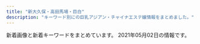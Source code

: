 ```yaml
---
title: "新大久保・高田馬場・目白"
description: "キーワード別にの巨乳アジアン・チャイナエステ嬢情報をまとめました。"
---
```


新着画像と新着キーワードをまとめています。
2021年05月02日の情報です。

<DmmAffiliateIns />
<KeywordTable
  shops={
    [
    {
        "img_links": [
            "http://www.harunoyume.com/images/discount.jpg",
            "http://www.harunoyume.com/images/campaign.jpg",
            "http://www.harunoyume.com/images/service-image.jpg",
            "http://www.harunoyume.com/images/covergirl.jpg"
        ],
        "url": "http://www.harunoyume.com/",
        "station": "JR\u65b0\u5927\u4e45\u4fdd\u99c5",
        "keywords": {},
        "name": "\u6625\u306e\u5922"
    },
    {
        "station": "JR\u5927\u4e45\u4fdd\u99c5\u5357\u53e3",
        "url": "http://milk.tyo.cm/",
        "keywords": {
            "84": 7,
            "C": 20,
            "D": 28,
            "86": 14,
            "85": 14,
            "E": 7,
            "87": 7
        },
        "img_links": [
            "http://milk.tyo.cm/images/top.png",
            "http://milk.tyo.cm/images/img_service04.jpg",
            "http://milk.tyo.cm/images/link_nav04.png",
            "http://milk.tyo.cm/images/blog.jpg",
            "http://milk.tyo.cm/photos/sites/72/2020/06/2020061206444417.jpg",
            "http://milk.tyo.cm/images/room1_l.jpg",
            "http://milk.tyo.cm/images/link_nav03.png",
            "http://milk.tyo.cm/photos/sites/72/2020/06/2020061206443832.jpg",
            "http://milk.tyo.cm/images/bg_cont03.png",
            "http://milk.tyo.cm/images/bg_cont01.png",
            "http://milk.tyo.cm/photos/sites/72/2021/04/2021040501101412.jpg",
            "http://milk.tyo.cm/photos/sites/72/2021/04/2021041502381165.jpg",
            "http://milk.tyo.cm/images/room3_l.jpg",
            "http://milk.tyo.cm/images/link_nav02.png",
            "http://milk.tyo.cm/images/re.png",
            "http://milk.tyo.cm/images/link_nav05.png",
            "http://milk.tyo.cm/images/tit_service.png",
            "http://milk.tyo.cm/photos/sites/72/2021/02/202102100345053.jpg",
            "http://milk.tyo.cm/photos/sites/72/2020/11/202011100524008.jpg",
            "http://milk.tyo.cm/images/room4_l.jpg",
            "http://milk.tyo.cm/photos/sites/72/2021/02/2021021003450576.jpg",
            "http://milk.tyo.cm/images/link_nav01.png",
            "http://milk.tyo.cm/images/room2_l.jpg",
            "http://milk.tyo.cm/images/img_service03.jpg",
            "http://milk.tyo.cm/images/sp_nav02.png",
            "http://milk.tyo.cm/images/sp_header.jpg",
            "http://milk.tyo.cm/images/koko_234x60.png",
            "http://milk.tyo.cm/images/sp_tit_pick.png",
            "http://milk.tyo.cm/images/tit_pick.png",
            "http://milk.tyo.cm/images/sp_nav01.png",
            "http://milk.tyo.cm/images/sp_nav03.png",
            "http://milk.tyo.cm/images/ico_headline.png",
            "http://milk.tyo.cm/images/img_service01.jpg",
            "http://milk.tyo.cm/photos/sites/72/2021/03/2021032104262457.jpg",
            "http://milk.tyo.cm/images/img_service02.jpg",
            "http://milk.tyo.cm/images/tit_staff.png",
            "http://milk.tyo.cm/images/com_tel.png"
        ],
        "name": "\u30df\u30eb\u30af"
    },
    {
        "img_links": [
            "http://p-aroma.work/images/sys.png",
            "http://p-aroma.work/images/s2.jpg",
            "http://p-aroma.work/images/6.jpg",
            "http://p-aroma.work/images/int1.png",
            "http://p-aroma.work/img/mayu1.png",
            "http://p-aroma.work/img/haru1.png",
            "http://p-aroma.work/images/staff_t.png",
            "http://p-aroma.work/images/3.jpg",
            "http://p-aroma.work/images/2.jpg",
            "http://p-aroma.work/images/head.jpg",
            "http://p-aroma.work/img/rina1.png",
            "http://p-aroma.work/staff/mayu.jpg",
            "http://p-aroma.work/img/ayaka1.png",
            "http://p-aroma.work/images/1.jpg",
            "http://p-aroma.work/images/7.jpg",
            "http://p-aroma.work/images/s1.png",
            "http://p-aroma.work/img/kasumi1.png",
            "http://p-aroma.work/img/mirai1.png",
            "http://p-aroma.work/images/4.jpg",
            "http://p-aroma.work/staff/rina.jpg",
            "http://p-aroma.work/images/int2.png",
            "http://p-aroma.work/staff/ayaka.jpg",
            "http://p-aroma.work/staff/mirai.jpg",
            "http://p-aroma.work/images/mobile.jpg",
            "http://p-aroma.work/staff/kasumi.jpg",
            "http://p-aroma.work/images/s1.jpg",
            "http://p-aroma.work/staff/haru.jpg",
            "http://p-aroma.work/images/interior_t.png",
            "http://p-aroma.work/images/news.jpg",
            "http://p-aroma.work/images/tel.jpg"
        ],
        "keywords": {},
        "name": "\u7652\u3057\u306e\u51fa\u4f1a\u3044",
        "station": "JR\u5927\u4e45\u4fdd\u99c5\u5317\u53e3",
        "url": "http://p-aroma.work/"
    },
    {
        "url": "http://esthe.top/",
        "station": "JR\u9ad8\u7530\u99ac\u5834\u99c5\u6771\u53e3",
        "img_links": [
            "http://esthe.top/images/Bottom_01.jpg",
            "http://esthe.top/images/an_2_03.jpg",
            "http://esthe.top/images/an_2_04.jpg",
            "http://esthe.top/images/room_images/index-01.jpg",
            "http://esthe.top/images/demo/slider/images/slide3.png",
            "http://esthe.top/images/room_images/gallery-01.jpg",
            "http://esthe.top/images/demo/slider/tooltips/slide5.png",
            "http://esthe.top/images/room_images/index-02.jpg",
            "http://esthe.top/images/an_2_07.jpg",
            "http://esthe.top/images/staff_images/staff_01a.jpg",
            "http://esthe.top/images/demo/slider/tooltips/slide2.png",
            "http://esthe.top/images/Bottom_02.jpg",
            "http://esthe.top/images/an_2_06.jpg",
            "http://esthe.top/images/staff_images/staff_09b.jpg",
            "http://esthe.top/images/demo/slider/images/slide1.png",
            "http://esthe.top/images/an_1_05.jpg",
            "http://esthe.top/images/an_1_06.jpg",
            "http://esthe.top/images/room_images/gallery-04.jpg",
            "http://esthe.top/images/room_images/gallery-06.jpg",
            "http://esthe.top/images/staff_images/staff_04b.jpg",
            "http://esthe.top/images/staff_images/staff_04a.jpg",
            "http://esthe.top/images/staff_images/staff_010b.jpg",
            "http://esthe.top/images/staff_images/staff_07a.jpg",
            "http://esthe.top/images/demo/slider/images/slide4.png",
            "http://esthe.top/images/room_images/gallery-03.jpg",
            "http://esthe.top/images/staff_images/staff_012a.jpg",
            "http://esthe.top/images/demo/slider/images/slide5.png",
            "http://esthe.top/images/acs_ima/access-01.jpg",
            "http://esthe.top/images/an_1_02.jpg",
            "http://esthe.top/images/demo/slider/tooltips/slide4.png",
            "http://esthe.top/images/staff_images/staff_01b.jpg",
            "http://esthe.top/images/staff_images/staff_09a.jpg",
            "http://esthe.top/images/demo/slider/tooltips/slide1.png",
            "http://esthe.top/images/staff_images/staff_07b.jpg",
            "http://esthe.top/images/QRcode.jpg",
            "http://esthe.top/images/room_images/gallery-05.jpg",
            "http://esthe.top/images/an_2_05.jpg",
            "http://esthe.top/images/staff_images/staff_010a.jpg",
            "http://esthe.top/images/acs_ima/access-02.jpg",
            "http://esthe.top/images/demo/slider/images/slide2.png",
            "http://esthe.top/images/an_1_03.jpg",
            "http://esthe.top/images/an_1_04.jpg",
            "http://esthe.top/images/demo/slider/tooltips/slide3.png",
            "http://esthe.top/images/room_images/gallery-02.jpg",
            "http://esthe.top/images/an_1_07.jpg",
            "http://esthe.top/images/acs_ima/access-03.jpg",
            "http://esthe.top/images/acs_ima/access-04.jpg",
            "http://esthe.top/images/an_2_02.jpg"
        ],
        "keywords": {},
        "name": "RAN\uff5e\u30e9\u30f3\uff5e"
    },
    {
        "name": "\u7e01\u4e2d\u7e01\uff5e\u3048\u3093\u3061\u3085\u3046\u3048\u3093\uff5e",
        "url": "http://www.enchuen.com/",
        "keywords": {
            "C": 4
        },
        "station": "JR\u65b0\u5927\u4e45\u4fdd\u99c5",
        "img_links": [
            "http://www.enchuen.com/images/interior01_s.jpg",
            "http://www.enchuen.com/images/btn_gnavi04_no.png",
            "http://www.enchuen.com/images/img_service05.png",
            "http://www.enchuen.com/images/ins_header.png",
            "http://www.enchuen.com/images/img_slider02.png",
            "http://www.enchuen.com/images/top_slider6.jpg",
            "http://www.enchuen.com/images/therapist_noa.jpg",
            "http://www.enchuen.com/images/interior04.jpg",
            "http://www.enchuen.com/images/h2_servicecontents.png",
            "http://www.enchuen.com/images/interior03_s.jpg",
            "http://www.enchuen.com/images/btn_gnavi02_no.png",
            "http://www.enchuen.com/images/therapist_yume.jpg",
            "http://www.enchuen.com/images/img_service01.png",
            "http://www.enchuen.com/images/interior01.jpg",
            "http://www.enchuen.com/images/h2_contact.png",
            "http://www.enchuen.com/images/therapist_yona.jpg",
            "http://www.enchuen.com/images/h2_linkban.png",
            "http://www.enchuen.com/images/img_slider01.png",
            "http://www.enchuen.com/images/q_qa.png",
            "http://www.enchuen.com/images/pagetop.png",
            "http://www.enchuen.com/images/top_slider4.jpg",
            "http://www.enchuen.com/images/ins_footer.png",
            "http://www.enchuen.com/images/h2_qa.png",
            "http://www.enchuen.com/images/h2_instagam.png",
            "http://www.enchuen.com/images/therapist_kaori_s.jpg",
            "http://www.enchuen.com/images/h2_link01.png",
            "http://www.enchuen.com/images/tel_header.png",
            "http://www.enchuen.com/images/tw_footer.png",
            "http://www.enchuen.com/images/interior03.jpg",
            "http://www.enchuen.com/images/interior04_s.jpg",
            "http://www.enchuen.com/images/img_service04.png",
            "http://www.enchuen.com/images/h2_twitter.png",
            "http://www.enchuen.com/images/h2_information.png",
            "http://www.enchuen.com/images/img_comimgsoon.jpg",
            "http://www.enchuen.com/images/btn_gnavi06_no.png",
            "http://www.enchuen.com/images/btn_gnavi03_no.png",
            "http://www.enchuen.com/images/therapist_kaori.jpg",
            "http://www.enchuen.com/images/top_slider3.jpg",
            "http://www.enchuen.com/images/btn_gnavi05_no.png",
            "http://www.enchuen.com/images/img_service02.png",
            "http://www.enchuen.com/images/interior02.jpg",
            "http://www.enchuen.com/images/ban-tel.png",
            "http://www.enchuen.com/images/top_slider2.jpg",
            "http://www.enchuen.com/images/img_service03.png",
            "http://www.enchuen.com/images/h2_alltherapist.png",
            "http://www.enchuen.com/images/interior02_s.jpg",
            "http://www.enchuen.com/images/mess_footer.png",
            "http://www.enchuen.com/images/icon_eng.png",
            "http://www.enchuen.com/images/img_service07.png",
            "http://www.enchuen.com/images/h2_alliancegide2.png",
            "http://www.enchuen.com/images/h2_alliancegide.png",
            "http://www.enchuen.com/images/therapist_yona_s.jpg",
            "http://www.enchuen.com/images/therapist_yume_s.jpg",
            "http://www.enchuen.com/images/img_service06.png",
            "http://www.enchuen.com/images/img_aromaoil.png",
            "http://www.enchuen.com/images/top_slider5.jpg",
            "http://www.enchuen.com/images/mail_header.png",
            "http://www.enchuen.com/images/top_slider1.jpg",
            "http://www.enchuen.com/images/a_qa.png",
            "http://www.enchuen.com/images/therapist_noa_s.jpg",
            "http://www.enchuen.com/images/tw_header.png",
            "http://www.enchuen.com/images/img_slider03.png",
            "http://www.enchuen.com/images/icon_chi.png",
            "http://www.enchuen.com/images/btn_gnavi01_no.png"
        ]
    },
    {
        "url": "http://www.aromaonly1.com/",
        "keywords": {
            "88": 3,
            "C": 3,
            "E": 2,
            "86": 4,
            "D": 2
        },
        "station": "JR\u9ad8\u7530\u99ac\u5834\u99c5",
        "name": "NEW ONLY ONE",
        "img_links": [
            "http://www.aromaonly1.com/images/index_16.jpg",
            "http://www.aromaonly1.com/uploads/5f4083d49285cbe64774b1bd70e86150.jpg",
            "http://www.aromaonly1.com/uploads/c24b4a66b959c50d941c227e2167e47a.jpg",
            "http://www.aromaonly1.com/uploads/18799c1985ca7d1cd026808323ec51c2.jpg",
            "http://www.aromaonly1.com/images/index_02.jpg",
            "http://www.aromaonly1.com/uploads/56e94a67d1aa4ea89d5f2064a387ab96.jpg",
            "http://www.aromaonly1.com/images/fanhui.png",
            "http://www.aromaonly1.com/uploads/66dc68de1f9c001b6f15d52303314efc.jpg",
            "http://www.aromaonly1.com/images/index_17.jpg",
            "http://www.aromaonly1.com/images/index_07.jpg",
            "http://www.aromaonly1.com/images/index_06.jpg",
            "http://www.aromaonly1.com/images/index_15.jpg",
            "http://www.aromaonly1.com/uploads/ac75f516de3602f2ed5de1d9e2383a35.jpg",
            "http://www.aromaonly1.com/uploads/e01fa669285bc99ba782abfd90a08bb2.jpg",
            "http://www.aromaonly1.com/images/index_03.jpg",
            "http://www.aromaonly1.com/images/index_18.jpg",
            "http://www.aromaonly1.com/uploads/b43afdf6c0db7020b472f89b05664984.jpg",
            "http://www.aromaonly1.com/images/index_20.jpg",
            "http://www.aromaonly1.com/images/index_08.jpg",
            "http://www.aromaonly1.com/images/index_11.jpg",
            "http://www.aromaonly1.com/images/service_10.jpg",
            "http://www.aromaonly1.com/images/index_12.jpg",
            "http://www.aromaonly1.com/images/service_11.jpg",
            "http://www.aromaonly1.com/uploads/8e9e8b4d89b256773f17dff61368328c.jpg",
            "http://www.aromaonly1.com/uploads/2f5941103973429d3981087968a845a3.jpg",
            "http://www.aromaonly1.com/uploads/3e6ede4dd71b9611bfc0fc01fff82057.jpg",
            "http://www.aromaonly1.com/images/index_14.jpg",
            "http://www.aromaonly1.com/images/aromaonly1_468x60.png",
            "http://www.aromaonly1.com/images/girls_10.jpg",
            "http://www.aromaonly1.com/uploads/015cba9c432d730d26583fe998534fa6.jpg",
            "http://www.aromaonly1.com/images/index_05.jpg",
            "http://www.aromaonly1.com/images/interior_10.jpg",
            "http://www.aromaonly1.com/images/index_19.jpg",
            "http://www.aromaonly1.com/my_work/images/pic1.png",
            "http://www.aromaonly1.com/uploads/39a20c0f1405de5aa73fad53492e41be.jpg",
            "http://www.aromaonly1.com/uploads/0d74a4af5e268e3562daa56048c13906.jpg",
            "http://www.aromaonly1.com/images/index_01.jpg",
            "http://www.aromaonly1.com/images/link_10.jpg",
            "http://www.aromaonly1.com/images/index_04.jpg",
            "http://www.aromaonly1.com/images/index_21.jpg"
        ]
    },
    {
        "name": "\u60a0\u30a8\u30b9\u30c6",
        "keywords": {
            "87": 4,
            "88": 4,
            "C": 7,
            "D": 1
        },
        "station": "JR\u9ad8\u7530\u99ac\u5834\u99c5\u65e9\u7a32\u7530\u53e3",
        "url": "http://www.y-rlx.site/",
        "img_links": [
            "http://www.y-rlx.site/girl/05.jpg",
            "http://www.y-rlx.site/images/rec.jpg",
            "http://www.y-rlx.site/images/upload/thumb/e0a26e58e17a1416.jpg",
            "http://www.y-rlx.site/images/index_11.jpg",
            "http://www.y-rlx.site/girl/03.jpg",
            "http://www.y-rlx.site/images/index_19.jpg",
            "http://www.y-rlx.site/images/upload/thumb/7ef0dbd713e60157.jpg",
            "http://www.y-rlx.site/images/upload/thumb/2c7fdde9ad97892b.jpg",
            "http://www.y-rlx.site/images/upload/thumb/0776a8acf9219785.jpg",
            "http://www.y-rlx.site/images/index_06.jpg",
            "http://www.y-rlx.site/images/upload/thumb/cd2043a0882e7bbf.jpg",
            "http://www.y-rlx.site/images/upload/thumb/117cc02414cb58fe.jpg",
            "http://www.y-rlx.site/girl/01.jpg",
            "http://www.y-rlx.site/images/index_03.jpg",
            "http://www.y-rlx.site/images/index_07.jpg",
            "http://www.y-rlx.site/images/index_10.jpg",
            "http://www.y-rlx.site/images/upload/thumb/855f910df0047867.jpg",
            "http://www.y-rlx.site/images/index_15.jpg",
            "http://y-rlx.site/images/index_04.jpg",
            "http://www.y-rlx.site/images/staff_09.jpg",
            "http://www.y-rlx.site/images/index_05.jpg",
            "http://www.y-rlx.site/images/card.jpg",
            "http://www.y-rlx.site/images/index_20.jpg",
            "http://www.y-rlx.site/images/index_18.jpg",
            "http://www.y-rlx.site/images/upload/thumb/7ec52ffef2544273.jpg",
            "http://www.y-rlx.site/images/upload/thumb/0a4230132522743d.jpg",
            "http://www.y-rlx.site/images/upload/thumb/0d7b4714c8aced28.jpg",
            "http://www.y-rlx.site/images/index_04.jpg",
            "http://www.y-rlx.site/images/index_02.jpg",
            "http://www.y-rlx.site/girl/04.jpg",
            "http://www.y-rlx.site/images/info.jpg",
            "http://www.y-rlx.site/images/index_01.jpg",
            "http://www.y-rlx.site/images/upload/thumb/a3dc59474308193e.jpg",
            "http://www.y-rlx.site/girl/02.jpg",
            "http://y-rlx.site/images/index_07.jpg",
            "http://www.y-rlx.site/images/rec_09.jpg",
            "http://www.y-rlx.site/images/info_09.jpg",
            "http://www.y-rlx.site/images/index_13.jpg",
            "http://www.y-rlx.site/images/index_09.jpg",
            "http://www.y-rlx.site/images/index_08.jpg"
        ]
    },
    {
        "img_links": [
            "https://est-hana.com/img/material/hosi5.png",
            "https://est-hana.com/img/material/systme_t1.png",
            "https://est-hana.com/img/girl/thumb/s77_1.jpg",
            "https://est-hana.com/img/material/top_t3.png",
            "https://est-hana.com/img/material/m5.png",
            "https://est-hana.com/img/material/massap1.jpg",
            "https://est-hana.com/img/girl/thumb/smain1912da4fa2da2e801312734721e1a44d8e19.jpg",
            "https://est-hana.com/img/girl/list/s86_list.jpg",
            "https://est-hana.com/img/girl/main/s139_1.jpg",
            "https://est-hana.com/img/girl/thumb/s173_2.jpg",
            "https://est-hana.com/img/material/top_t4.png",
            "https://est-hana.com/img/material/gm6_rollout.png",
            "https://est-hana.com/img/material/massap2.jpg",
            "https://est-hana.com/img/girl/thumb/s173_1.jpg",
            "https://est-hana.com/img/material/photorenew1.jpg",
            "https://est-hana.com/img/material/gm1_rollout.png",
            "https://est-hana.com/img/girl/thumb/smain18725b09cd881b1f036f9f4970616c10b474.jpg",
            "https://est-hana.com/img/girl/thumb/smain184249673a0eecbfdaab27d1a016ce6f4281.jpg",
            "https://est-hana.com/img/girl/list/sface190e7f2a11706f93c08ab1eb76c57c0a501.jpg",
            "https://est-hana.com/img/material/click_tel_btn.png",
            "https://est-hana.com/img/material/d2.png",
            "https://est-hana.com/img/girl/pickup/pickup20190528135649.jpg",
            "https://est-hana.com/img/girl/thumb/smain1902e7f2a11706f93c08ab1eb76c57c0a501.jpg",
            "https://est-hana.com/img/girl/main/smain1891e9ae2d8752cd8b9474ebd62df9909f9b.jpg",
            "https://est-hana.com/img/girl/list/s173_list.jpg",
            "https://est-hana.com/img/material/detailwaku.png",
            "https://est-hana.com/img/girl/list/sface189e9ae2d8752cd8b9474ebd62df9909f9b.jpg",
            "https://est-hana.com/img/girl/list/sface191ec56c0d5cc68365ea11e2e52a40272d8.jpg",
            "https://est-hana.com/img/girl/list/s75_face.jpg",
            "https://est-hana.com/img/material/staff_t1.png",
            "https://est-hana.com/img/girl/pickup/topgirl20180308214256.png",
            "https://est-hana.com/img/material/top_twitter.png",
            "https://est-hana.com/img/girl/main/s86_1.jpg",
            "https://est-hana.com/img/girl/list/sface193e3a7504f14e2050f14cb6782d72bb46c.jpg",
            "https://est-hana.com/img/girl/list/s180_list.jpg",
            "https://est-hana.com/img/material/line1.png",
            "https://est-hana.com/img/girl/thumb/smain1901e7f2a11706f93c08ab1eb76c57c0a501.jpg",
            "https://est-hana.com/img/girl/list/sface201dc74ab8dea78d771771d5fda7bccc989.jpg",
            "https://est-hana.com/img/girl/pickup/pickup20190227121102.jpg",
            "https://est-hana.com/img/girl/list/slist18449673a0eecbfdaab27d1a016ce6f4281.jpg",
            "https://est-hana.com/img/material/sys_course3_rev1.png",
            "https://est-hana.com/img/girl/pickup/pickup20181218104555.jpg",
            "https://est-hana.com/img/girl/thumb/s163_1.jpg",
            "https://est-hana.com/img/whatnew/20200304.jpg",
            "https://est-hana.com/img/material/gm5_rollout.png",
            "https://est-hana.com/img/girl/list/s88_list.jpg",
            "https://est-hana.com/img/material/photorenew5.jpg",
            "https://est-hana.com/img/girl/main/smain110138adcf1cf026681bfa9a408199a21890.jpg",
            "https://est-hana.com/img/material/massap3.jpg",
            "https://est-hana.com/img/material/top_t6.png",
            "https://est-hana.com/img/material/hosi4.png",
            "https://est-hana.com/img/girl/thumb/smain197153ce52e0264e81a8a42e5d3c84dd833e.jpg",
            "https://est-hana.com/img/girl/list/s180_face.jpg",
            "https://est-hana.com/img/girl/pickup/pickup20191214162524.jpg",
            "https://est-hana.com/img/girl/main/smain1931e3a7504f14e2050f14cb6782d72bb46c.jpg",
            "https://est-hana.com/img/girl/list/slist191ec56c0d5cc68365ea11e2e52a40272d8.jpg",
            "https://est-hana.com/img/girl/thumb/s139_1.jpg",
            "https://est-hana.com/img/material/staff_t1rev1.png",
            "https://est-hana.com/img/girl/pickup/pickup20190118192257.jpg",
            "https://est-hana.com/img/girl/list/slist187110f9d5212fd19d8b8410ec6bff294e6.jpg",
            "https://est-hana.com/img/whatnew/20200401_mask.jpg",
            "https://est-hana.com/img/girl/pickup/pickup20190118192153.jpg",
            "https://est-hana.com/img/material/gm2_rollout.png",
            "https://est-hana.com/img/material/massa_t1.png",
            "https://est-hana.com/img/girl/main/smain184149673a0eecbfdaab27d1a016ce6f4281.jpg",
            "https://est-hana.com/img/material/massap7.jpg",
            "https://est-hana.com/img/girl/thumb/smain110138adcf1cf026681bfa9a408199a21890.jpg",
            "https://est-hana.com/img/girl/thumb/smain1911ec56c0d5cc68365ea11e2e52a40272d8.jpg",
            "https://est-hana.com/img/material/photorenew2rev1.jpg",
            "https://est-hana.com/img/girl/pickup/topgirl20140510202547.png",
            "https://est-hana.com/img/girl/list/sface19753ce52e0264e81a8a42e5d3c84dd833e.jpg",
            "https://est-hana.com/img/material/gm3_rollout.png",
            "https://est-hana.com/img/girl/pickup/topgirl20141227182718.png",
            "https://est-hana.com/img/girl/list/s88_face.jpg",
            "https://est-hana.com/img/girl/thumb/smain193281777917c863b2cd265723b9cb5a3c32.jpg",
            "https://est-hana.com/img/girl/pickup/topgirl20180526173824.png",
            "https://est-hana.com/img/material/massap5.jpg",
            "https://est-hana.com/img/girl/pickup/topgirl20190528141109.png",
            "https://est-hana.com/img/material/w0.png",
            "https://est-hana.com/img/material/photorenew3.jpg",
            "https://est-hana.com/img/girl/list/sface199a8b144d9cbd006fc9dffdf23ad77de07.jpg",
            "https://est-hana.com/img/girl/pickup/pickup20141227182613.jpeg",
            "https://est-hana.com/img/girl/thumb/s75_1.jpg",
            "https://est-hana.com/img/material/accsess_picter2.jpg",
            "https://est-hana.com/img/girl/thumb/s77_2.jpg",
            "https://est-hana.com/img/material/photorenew4.jpg",
            "https://est-hana.com/img/whatnew/20200401min60.jpg",
            "https://est-hana.com/img/girl/thumb/smain1891e9ae2d8752cd8b9474ebd62df9909f9b.jpg",
            "https://est-hana.com/img/camp/camp20210501.png",
            "https://est-hana.com/img/girl/main/smain197153ce52e0264e81a8a42e5d3c84dd833e.jpg",
            "https://est-hana.com/img/material/sys_option.png",
            "https://est-hana.com/img/girl/pickup/pickup20180526173711.jpg",
            "https://est-hana.com/img/material/systme_t2.png",
            "https://est-hana.com/img/girl/list/s86_face.jpg",
            "https://est-hana.com/img/girl/main/s163_1.jpg",
            "https://est-hana.com/img/material/sys_etc.png",
            "https://est-hana.com/img/girl/thumb/smain19725e2ed7efe2de621955e09d12295a13ee.jpg",
            "https://est-hana.com/img/girl/main/s75_1.jpg",
            "https://est-hana.com/img/girl/list/sface8365230fc40840a020ba3ed47600db4b4a.jpg",
            "https://est-hana.com/img/girl/main/s180_1.jpg",
            "https://est-hana.com/img/girl/thumb/smain184149673a0eecbfdaab27d1a016ce6f4281.jpg",
            "https://est-hana.com/img/girl/main/smain1911ec56c0d5cc68365ea11e2e52a40272d8.jpg",
            "https://est-hana.com/img/material/massap4.jpg",
            "https://est-hana.com/img/material/sys_course1_rev2.png",
            "https://est-hana.com/img/material/top_t2.png",
            "https://est-hana.com/img/girl/list/s75_list.jpg",
            "https://est-hana.com/img/girl/thumb/s86_1.jpg",
            "https://est-hana.com/img/girl/pickup/topgirl20140502225842.png",
            "https://est-hana.com/img/girl/list/s77_face.jpg",
            "https://est-hana.com/img/girl/pickup/pickup20180830201105.jpg",
            "https://est-hana.com/img/material/returnbtn.png",
            "https://est-hana.com/img/material/massap6.jpg",
            "https://est-hana.com/img/girl/main/smain1901e7f2a11706f93c08ab1eb76c57c0a501.jpg",
            "https://est-hana.com/img/material/topflashimg1.jpg",
            "https://est-hana.com/img/girl/list/slist189e9ae2d8752cd8b9474ebd62df9909f9b.jpg",
            "https://est-hana.com/img/girl/list/s139_face.jpg",
            "https://est-hana.com/img/material/age.png",
            "https://est-hana.com/img/material/gm4_rollout.png",
            "https://est-hana.com/img/girl/pickup/pickup20190121202926.jpg",
            "https://est-hana.com/img/girl/thumb/smain1871110bf62c88dcefca310cdc127f9b11f2.jpg",
            "https://est-hana.com/img/girl/main/smain1991a8b144d9cbd006fc9dffdf23ad77de07.jpg",
            "https://est-hana.com/img/material/sframe2014.png",
            "https://est-hana.com/img/girl/list/s139_list.jpg",
            "https://est-hana.com/img/girl/list/slist110d5ce8a5906e2cdaf90af47c9395e0dff.jpg",
            "https://est-hana.com/img/girl/thumb/smain1102404ef9fc79e2a0a04d64b621c22a0c77.jpg",
            "https://est-hana.com/img/girl/thumb/s77_3.jpg",
            "https://est-hana.com/img/girl/pickup/topgirl20161016054301.png",
            "https://est-hana.com/img/girl/list/sface187386757ea62d773ca58e2457fc23b8e13.jpg",
            "https://est-hana.com/img/girl/list/s163_face.jpg",
            "https://est-hana.com/img/girl/thumb/smain1991a8b144d9cbd006fc9dffdf23ad77de07.jpg",
            "https://est-hana.com/img/girl/list/sface110404ef9fc79e2a0a04d64b621c22a0c77.jpg",
            "https://est-hana.com/img/girl/list/slist199a8b144d9cbd006fc9dffdf23ad77de07.jpg",
            "https://est-hana.com/img/material/accsess_station.png",
            "https://est-hana.com/img/material/staffdetail_t1.png",
            "https://est-hana.com/img/material/month.png",
            "https://est-hana.com/img/girl/list/s173_face.jpg",
            "https://est-hana.com/img/girl/main/smain1871110bf62c88dcefca310cdc127f9b11f2.jpg",
            "https://est-hana.com/img/girl/list/s77_list.jpg",
            "https://est-hana.com/img/girl/list/slist8365230fc40840a020ba3ed47600db4b4a.jpg",
            "https://est-hana.com/img/material/top_t5.png",
            "https://est-hana.com/img/material/infopanel.png",
            "https://est-hana.com/img/girl/pickup/pickup20191208191053.jpg",
            "https://est-hana.com/img/girl/main/s173_1.jpg",
            "https://est-hana.com/img/girl/list/slist19753ce52e0264e81a8a42e5d3c84dd833e.jpg",
            "https://est-hana.com/img/girl/list/slist19053cc33bb85f739f63e84c2ae2c41c2eb.jpg",
            "https://est-hana.com/img/girl/list/s163_list.jpg",
            "https://est-hana.com/img/girl/thumb/smain1913da4fa2da2e801312734721e1a44d8e19.jpg",
            "https://est-hana.com/img/girl/pickup/topgirl20180908131653.png",
            "https://est-hana.com/img/material/top_t2_img_rev2.jpg",
            "https://est-hana.com/img/girl/list/slist193a69a1a063a3159e298d18b691542266d.jpg",
            "https://est-hana.com/img/material/sys_course2_rev2.png",
            "https://est-hana.com/img/girl/main/s77_1.jpg",
            "https://est-hana.com/img/girl/list/sface18449673a0eecbfdaab27d1a016ce6f4281.jpg",
            "https://est-hana.com/img/girl/list/slist2012ba9beda1a19f1ba57dcc87485d57321.jpg",
            "https://est-hana.com/img/girl/thumb/smain1931e3a7504f14e2050f14cb6782d72bb46c.jpg",
            "https://est-hana.com/img/material/day.png",
            "https://est-hana.com/img/girl/thumb/s180_1.jpg"
        ],
        "station": "JR\u5927\u4e45\u4fdd\u99c5\u5317\u53e3",
        "url": "https://est-hana.com/",
        "keywords": {
            "E": 5,
            "C": 39,
            "\u30c0\u30a4\u30ca\u30de\u30a4\u30c8": 1,
            "G": 1
        },
        "name": "\u82b1"
    },
    {
        "keywords": {},
        "name": "\u697d\u5712",
        "img_links": [
            "http://massage-1.net/images/top/top_06.jpg",
            "http://massage-1.net/images/top/top_08.png",
            "http://massage-1.net/images/top/top_01.jpg",
            "http://massage-1.net/images/top/top_04.jpg",
            "http://massage-1.net/images/page_top.png",
            "http://massage-1.net/images/top/top_05.jpg",
            "http://massage-1.net/images/staff_image/staf_05a.jpg",
            "http://massage-1.net/images/top/top_02.jpg",
            "http://massage-1.net/images/home/top.jpg",
            "http://massage-1.net/images/top/top_03.jpg"
        ],
        "station": "JR\u9ad8\u7530\u99ac\u5834\u99c5\u65e9\u7a32\u7530\u53e3",
        "url": "http://massage-1.net/"
    },
    {
        "station": "JR\u5927\u4e45\u4fdd\u99c5\u5317\u53e3",
        "img_links": [
            "http://aes-salon.com/scdl/staff/10571.jpg",
            "http://aes-salon.com/scdl/staff/10651mb.jpg",
            "http://aes-salon.com/scdl/staff/10511.jpg",
            "http://aes-salon.com/pic/head.jpg",
            "http://aes-salon.com/scdl/staff/10351mb.jpg",
            "http://aes-salon.com/img/ttl_att.png",
            "http://aes-salon.com/scdl/staff/10291mb.jpg",
            "http://aes-salon.com/scdl/staff/10601mb.jpg",
            "http://aes-salon.com/scdl/staff/10671mb.jpg",
            "http://aes-salon.com/scdl/staff/10641.jpg",
            "http://aes-salon.com/scdl/staff/10121mb.jpg",
            "http://aes-salon.com/scdl/staff/10692.jpg",
            "http://aes-salon.com/scdl/staff/10412.jpg",
            "http://aes-salon.com/scdl/staff/10701mb.jpg",
            "http://aes-salon.com/scdl/staff/10292.jpg",
            "http://aes-salon.com/scdl/staff/10571mb.jpg",
            "http://aes-salon.com/scdl/staff/10083.jpg",
            "http://aes-salon.com/scdl/staff/10471.jpg",
            "http://aes-salon.com/scdl/staff/10693.jpg",
            "http://aes-salon.com/scdl/staff/10562.jpg",
            "http://aes-salon.com/img/ttl_sister.png",
            "http://aes-salon.com/scdl/staff/10092.jpg",
            "http://aes-salon.com/scdl/staff/10411.jpg",
            "http://aes-salon.com/scdl/staff/10121.jpg",
            "http://aes-salon.com/scdl/staff/10561.jpg",
            "http://aes-salon.com/scdl/staff/10602.jpg",
            "http://aes-salon.com/scdl/staff/10441.jpg",
            "http://aes-salon.com/scdl/staff/10711.jpg",
            "http://aes-salon.com/scdl/staff/10631.jpg",
            "http://aes-salon.com/scdl/staff/10091.jpg",
            "http://aes-salon.com/img/ttl_nouka.jpg",
            "http://aes-salon.com/img/access/road4.jpg",
            "http://aes-salon.com/img/access/roaddm.png",
            "http://aes-salon.com/scdl/staff/10081mb.jpg",
            "http://aes-salon.com/scdl/staff/10691.jpg",
            "http://aes-salon.com/scdl/staff/10091mb.jpg",
            "http://aes-salon.com/scdl/staff/10501mb.jpg",
            "http://aes-salon.com/scdl/staff/10621mb.jpg",
            "http://aes-salon.com/img/ttl_bekan.jpg",
            "http://aes-salon.com/scdl/staff/10651.jpg",
            "http://aes-salon.com/img/access/road3.jpg",
            "http://aes-salon.com/scdl/staff/10631mb.jpg",
            "http://aes-salon.com/scdl/staff/10411mb.jpg",
            "http://aes-salon.com/img/ttl_attbnr.jpg",
            "http://aes-salon.com/scdl/staff/10122.jpg",
            "http://aes-salon.com/scdl/staff/10601.jpg",
            "http://aes-salon.com/pic/top2.jpg",
            "http://aes-salon.com/scdl/staff/10291.jpg",
            "http://aes-salon.com/scdl/staff/10461mb.jpg",
            "http://aes-salon.com/scdl/staff/10661mb.jpg",
            "http://aes-salon.com/i/files/homeimg.jpg",
            "http://aes-salon.com/img/access/road1.jpg",
            "http://aes-salon.com/scdl/staff/10694.jpg",
            "http://aes-salon.com/scdl/staff/10561mb.jpg",
            "http://aes-salon.com/scdl/staff/10511mb.jpg",
            "http://aes-salon.com/scdl/staff/10471mb.jpg",
            "http://aes-salon.com/scdl/staff/10621.jpg",
            "http://aes-salon.com/scdl/staff/10501.jpg",
            "http://aes-salon.com/scdl/staff/10591mb.jpg",
            "http://aes-salon.com/scdl/staff/10502.jpg",
            "http://aes-salon.com/scdl/staff/10462.jpg",
            "http://aes-salon.com/img/ttl_staff.png",
            "http://aes-salon.com/scdl/staff/10342.jpg",
            "http://aes-salon.com/scdl/staff/10472.jpg",
            "http://aes-salon.com/scdl/staff/10591.jpg",
            "http://aes-salon.com/scdl/staff/10661.jpg",
            "http://aes-salon.com/scdl/staff/10592.jpg",
            "http://aes-salon.com/scdl/staff/10081.jpg",
            "http://aes-salon.com/scdl/staff/10563.jpg",
            "http://aes-salon.com/scdl/staff/10671.jpg",
            "http://aes-salon.com/scdl/staff/10461.jpg",
            "http://aes-salon.com/scdl/staff/10701.jpg",
            "http://aes-salon.com/pic/top1.jpg",
            "http://aes-salon.com/scdl/staff/10082.jpg",
            "http://aes-salon.com/img/access/road2.jpg",
            "http://aes-salon.com/img/ttl_mobile.jpg",
            "http://aes-salon.com/scdl/staff/10711mb.jpg",
            "http://aes-salon.com/img/system/campaign.jpg",
            "http://aes-salon.com/scdl/staff/10341mb.jpg",
            "http://aes-salon.com/scdl/staff/10351.jpg",
            "http://aes-salon.com/scdl/staff/10691mb.jpg",
            "http://aes-salon.com/scdl/staff/10641mb.jpg",
            "http://aes-salon.com/scdl/staff/10441mb.jpg",
            "http://aes-salon.com/scdl/staff/10341.jpg"
        ],
        "name": "Lovely Heart",
        "url": "http://aes-salon.com/",
        "keywords": {
            "C": 36
        }
    },
    {
        "name": "Lovely Heart \u5927\u4e45\u4fdd\u5225\u9928",
        "img_links": [
            "http://aes-treat.com/scdl/staff/11161mb.jpg",
            "http://aes-treat.com/scdl/staff/10941mb.jpg",
            "http://aes-treat.com/img/ttl_attbnr.jpg",
            "http://aes-treat.com/scdl/staff/11101mb.jpg",
            "http://aes-treat.com/scdl/staff/11041.jpg",
            "http://aes-treat.com/pic/head.jpg",
            "http://aes-treat.com/scdl/staff/11131mb.jpg",
            "http://aes-treat.com/scdl/staff/10681mb.jpg",
            "http://aes-treat.com/scdl/staff/10941.jpg",
            "http://aes-treat.com/scdl/staff/10721mb.jpg",
            "http://aes-treat.com/scdl/staff/10971mb.jpg",
            "http://aes-treat.com/scdl/staff/11121mb.jpg",
            "http://aes-treat.com/scdl/staff/11171.jpg",
            "http://aes-treat.com/scdl/staff/10721.jpg",
            "http://aes-treat.com/img/ttl_att.png",
            "http://aes-treat.com/scdl/staff/11091mb.jpg",
            "http://aes-treat.com/scdl/staff/11161.jpg",
            "http://aes-treat.com/scdl/staff/10902.jpg",
            "http://aes-treat.com/scdl/staff/10891mb.jpg",
            "http://aes-treat.com/scdl/staff/10981mb.jpg",
            "http://aes-treat.com/scdl/staff/10681.jpg",
            "http://aes-treat.com/scdl/staff/10811mb.jpg",
            "http://aes-treat.com/scdl/staff/11081mb.jpg",
            "http://aes-treat.com/scdl/staff/10771.jpg",
            "http://aes-treat.com/img/ttl_nouka.jpg",
            "http://aes-treat.com/scdl/staff/10171.jpg",
            "http://aes-treat.com/scdl/staff/10861mb.jpg",
            "http://aes-treat.com/scdl/staff/11151.jpg",
            "http://aes-treat.com/scdl/staff/11131.jpg",
            "http://aes-treat.com/scdl/staff/10972.jpg",
            "http://aes-treat.com/scdl/staff/10971.jpg",
            "http://aes-treat.com/scdl/staff/11051.jpg",
            "http://aes-treat.com/scdl/staff/11111.jpg",
            "http://aes-treat.com/scdl/staff/10901.jpg",
            "http://aes-treat.com/scdl/staff/11171mb.jpg",
            "http://aes-treat.com/scdl/staff/11091.jpg",
            "http://aes-treat.com/img/system/campaign.jpg",
            "http://aes-treat.com/scdl/staff/10771mb.jpg",
            "http://aes-treat.com/scdl/staff/10841mb.jpg",
            "http://aes-treat.com/scdl/staff/10861.jpg",
            "http://aes-treat.com/img/ttl_sister.png",
            "http://aes-treat.com/scdl/staff/11151mb.jpg",
            "http://aes-treat.com/scdl/staff/11111mb.jpg",
            "http://aes-treat.com/scdl/staff/10842.jpg",
            "http://aes-treat.com/scdl/staff/10171mb.jpg",
            "http://aes-treat.com/scdl/staff/10901mb.jpg",
            "http://aes-treat.com/scdl/staff/11081.jpg",
            "http://aes-treat.com/img/ttl_mobile.jpg",
            "http://aes-treat.com/scdl/staff/11181mb.jpg",
            "http://aes-treat.com/scdl/staff/10981.jpg",
            "http://aes-treat.com/scdl/staff/10891.jpg",
            "http://aes-treat.com/i/files/homeimg.jpg",
            "http://aes-treat.com/scdl/staff/11041mb.jpg",
            "http://aes-treat.com/scdl/staff/11051mb.jpg",
            "http://aes-treat.com/scdl/staff/10811.jpg",
            "http://aes-treat.com/scdl/staff/11101.jpg",
            "http://aes-treat.com/scdl/staff/11162.jpg",
            "http://aes-treat.com/pic/top1.jpg",
            "http://aes-treat.com/scdl/staff/10841.jpg",
            "http://aes-treat.com/scdl/staff/10651.jpg",
            "http://aes-treat.com/scdl/staff/10651mb.jpg",
            "http://aes-treat.com/img/ttl_staff.png",
            "http://aes-treat.com/pic/top2.jpg",
            "http://aes-treat.com/scdl/staff/11181.jpg",
            "http://aes-treat.com/scdl/staff/11121.jpg"
        ],
        "station": "JR\u5927\u4e45\u4fdd\u99c5\u5317\u53e3",
        "url": "http://aes-treat.com/",
        "keywords": {
            "C": 36
        }
    },
    {
        "url": "http://www.china-es.info/",
        "img_links": [
            "http://www.china-es.info/images/news.jpg",
            "http://www.china-es.info/images/int2.jpg",
            "http://www.china-es.info/images/head.jpg",
            "http://www.china-es.info/img/hibiki1.jpg",
            "http://www.china-es.info/images/rec2.jpg",
            "http://www.china-es.info/images/menu/staff.jpg",
            "http://www.china-es.info/images/interior_t.jpg",
            "http://www.china-es.info/images/menu/top.jpg",
            "http://www.china-es.info/images/top.jpg",
            "http://www.china-es.info/images/sys1.jpg",
            "http://www.china-es.info/images/staff_t.jpg",
            "http://www.china-es.info/img/nana2.jpg",
            "http://www.china-es.info/images/menu/interior.jpg",
            "http://www.china-es.info/images/mobile.jpg",
            "http://www.china-es.info/img/ringo1.jpg",
            "http://www.china-es.info/images/sys2.jpg",
            "http://www.china-es.info/img/nana1.jpg",
            "http://www.china-es.info/images/sys3.jpg",
            "http://www.china-es.info/images/rec1.jpg",
            "http://www.china-es.info/images/int3.jpg",
            "http://www.china-es.info/images/int4.jpg",
            "http://www.china-es.info/images/int1.jpg"
        ],
        "keywords": {},
        "name": "Honey At Home \u30cf\u30cb\u30fc\u30a2\u30c3\u30c8\u30db\u30fc\u30e0",
        "station": "JR\u9ad8\u7530\u99ac\u5834\u99c5\u65e9\u7a32\u7530\u53e3"
    },
    {
        "station": "JR\u9ad8\u7530\u99ac\u5834\u99c5\u65e9\u7a32\u7530\u53e3",
        "keywords": {
            "86": 3,
            "83": 3,
            "C": 18
        },
        "name": "\u99ac\u5834one",
        "url": "http://familiar.ests.jp/",
        "img_links": [
            "http://familiar.ests.jp/images/s_link.png",
            "http://familiar.ests.jp/images/info.png",
            "http://familiar.ests.jp/images/staff_bj1s.png",
            "http://familiar.ests.jp/photos/sites/33/2020/10/2020101901153954.jpg",
            "http://familiar.ests.jp/images/staff_bj4s.png",
            "http://familiar.ests.jp/images/news.png",
            "http://familiar.ests.jp/images/top.jpg",
            "http://familiar.ests.jp/images/s_service.png",
            "http://familiar.ests.jp/images/bian.jpg",
            "http://familiar.ests.jp/photos/sites/33/2019/09/2019092718570723.jpg",
            "http://familiar.ests.jp/images/nei_bj1.png",
            "http://familiar.ests.jp/images/s_staff.png",
            "http://familiar.ests.jp/images/mobile.jpg",
            "http://familiar.ests.jp/images/acc.png",
            "http://familiar.ests.jp/photos/sites/33/2019/09/2019092718554568.jpg",
            "http://familiar.ests.jp/images/service.jpg",
            "http://familiar.ests.jp/photos/sites/33/2019/09/2019092318545965.jpg",
            "http://familiar.ests.jp/photos/sites/33/2019/07/2019073009094778.jpg",
            "http://familiar.ests.jp/photos/sites/33/2020/10/2020101409554799.jpg"
        ]
    },
    {
        "station": "JR\u5927\u4e45\u4fdd\u99c5\u5317\u53e3",
        "img_links": [],
        "name": "Rabenda\u30fb\u30e9\u30d9\u30f3\u30c0\u30fc",
        "url": "http://gogonoheya.ies.fun/",
        "keywords": {}
    },
    {
        "name": "\u6c34\u8272-\u30df\u30ba\u30a4\u30ed-",
        "station": "JR\u5927\u4e45\u4fdd\u99c5\u5317\u53e3",
        "img_links": [
            "http://kobo.mssg.jp/images/staff_4.jpg",
            "http://kobo.mssg.jp/layer/images/top/top_08.png",
            "http://kobo.mssg.jp/images/staff_bj1.png",
            "http://kobo.mssg.jp/images/staff_bj4.png",
            "http://kobo.mssg.jp/layer/images/top/top_06.jpg",
            "http://kobo.mssg.jp/images/1.jpg",
            "http://kobo.mssg.jp/images/staff_8.jpg",
            "http://kobo.mssg.jp/layer/images/top/top_05.jpg",
            "http://kobo.mssg.jp/images/wenzi-staff.png",
            "http://kobo.mssg.jp/layer/images/top/top_01.jpg",
            "http://kobo.mssg.jp/images/staff_9b.jpg",
            "http://kobo.mssg.jp/images/staff_9a.jpg",
            "http://kobo.mssg.jp/images/staff_5.jpg",
            "http://kobo.mssg.jp/images/staff_10a.jpg",
            "http://kobo.mssg.jp/images/staff_2b.jpg",
            "http://kobo.mssg.jp/layer/images/top/top_03.jpg",
            "http://kobo.mssg.jp/images/staff_8a.jpg",
            "http://kobo.mssg.jp/images/s_info.png",
            "http://kobo.mssg.jp/images/top1.jpg",
            "http://kobo.mssg.jp/layer/images/top.jpg",
            "http://kobo.mssg.jp/images/top2.jpg",
            "http://kobo.mssg.jp/layer/images/top/top_02.jpg",
            "http://kobo.mssg.jp/layer/images/top/top_04.jpg",
            "http://kobo.mssg.jp/images/staff_2a.jpg",
            "http://kobo.mssg.jp/images/info.png"
        ],
        "keywords": {},
        "url": "http://kobo.mssg.jp/"
    },
    {
        "station": "JR\u65b0\u5927\u4e45\u4fdd\u99c5",
        "url": "http://familiar.tyo.cm/",
        "name": "Familiar\u30fb\u30d5\u30a1\u30df\u30ea\u30fc\u30a2",
        "keywords": {
            "86": 94,
            "88": 27,
            "87": 72,
            "C": 2,
            "85": 18,
            "83": 9,
            "D": 182,
            "E": 36
        },
        "img_links": [
            "http://familiar.tyo.cm/images/s_staff.jpg",
            "http://familiar.tyo.cm/photos/sites/37/2019/06/201906040617136.jpg",
            "http://familiar.tyo.cm/photos/sites/37/2019/12/2019120502265383.jpg",
            "http://familiar.tyo.cm/photos/sites/37/2019/03/2019032406115446.jpg",
            "http://familiar.tyo.cm/photos/sites/37/2019/03/2019032406115598.jpg",
            "http://familiar.tyo.cm/photos/sites/37/2019/11/2019110802115992.jpg",
            "http://familiar.tyo.cm/photos/sites/37/2019/06/2019060406241084.jpg",
            "http://familiar.tyo.cm/photos/sites/37/2019/03/2019032406115312.jpg",
            "http://familiar.tyo.cm/photos/sites/37/2019/09/2019090503385014.jpg",
            "http://familiar.tyo.cm/photos/sites/37/2019/03/2019031806471671.jpg",
            "http://familiar.tyo.cm/photos/sites/37/2019/12/2019120401354980.jpg",
            "http://familiar.tyo.cm/images/top.png",
            "http://familiar.tyo.cm/photos/sites/37/2018/12/2018121903013346.jpg",
            "http://familiar.tyo.cm/images/tel.png",
            "http://familiar.tyo.cm/photos/sites/37/2019/03/2019032406115311.jpg",
            "http://familiar.tyo.cm/photos/sites/37/2019/10/2019100304481325.jpg",
            "http://familiar.tyo.cm/photos/sites/37/2019/03/2019032406115491.jpg",
            "http://familiar.tyo.cm/photos/sites/37/2019/11/2019112902341792.jpg",
            "http://familiar.tyo.cm/photos/sites/37/2019/09/201909270657496.jpg",
            "http://familiar.tyo.cm/photos/sites/37/2018/12/2018121903022968.jpg",
            "http://familiar.tyo.cm/photos/sites/37/2019/06/2019061502562798.jpg",
            "http://familiar.tyo.cm/images/mobile.jpg",
            "http://familiar.tyo.cm/photos/sites/37/2019/06/2019061502562797.jpg",
            "http://familiar.tyo.cm/photos/sites/37/2019/06/2019061502562745.jpg",
            "http://familiar.tyo.cm/photos/sites/37/2019/12/2019120401355046.jpg",
            "http://familiar.tyo.cm/photos/sites/37/2019/03/2019032406115451.jpg",
            "http://familiar.tyo.cm/photos/sites/37/2019/12/2019120502264671.jpg",
            "http://familiar.tyo.cm/photos/sites/37/2019/03/2019032406115440.jpg",
            "http://familiar.tyo.cm/photos/sites/37/2019/11/2019112002511160.jpg",
            "http://familiar.tyo.cm/photos/sites/37/2019/12/2019120401354873.jpg",
            "http://familiar.tyo.cm/photos/sites/37/2019/12/201912130833132.jpg",
            "http://familiar.tyo.cm/photos/sites/37/2019/10/2019102502193826.jpg",
            "http://familiar.tyo.cm/photos/sites/37/2019/06/2019060406161857.jpg",
            "http://familiar.tyo.cm/photos/sites/37/2019/06/2019062210030384.jpg",
            "http://familiar.tyo.cm/images/s_news.jpg",
            "http://familiar.tyo.cm/photos/sites/37/2019/10/2019102502193551.jpg",
            "http://familiar.tyo.cm/images/1.png",
            "http://familiar.tyo.cm/images/s_link.jpg",
            "http://familiar.tyo.cm/photos/sites/37/2019/10/2019102408541458.jpg"
        ]
    },
    {
        "name": "Pretty \uff5e\u30d7\u30ea\u30c6\u30a3\u30fc\uff5e",
        "station": "JR\u9ad8\u7530\u99ac\u5834\u99c5",
        "keywords": {},
        "img_links": [
            "http://pretty.este.work/kaka.jpg",
            "http://pretty.este.work/riri.jpg",
            "http://pretty.este.work/news.jpg",
            "http://pretty.este.work/sayurin.jpg",
            "http://pretty.este.work/1.jpg",
            "http://pretty.este.work/ayumi.jpg",
            "http://pretty.este.work/up.jpg",
            "http://pretty.este.work/staff_t.jpg",
            "http://pretty.este.work/interior_t.jpg",
            "http://pretty.este.work/4.jpg",
            "http://pretty.este.work/rabu.jpg",
            "http://pretty.este.work/ami.jpg",
            "http://pretty.este.work/2.jpg",
            "http://pretty.este.work/hana.jpg",
            "http://pretty.este.work/rec2.png",
            "http://pretty.este.work/tg.jpg",
            "http://pretty.este.work/rec1.png",
            "http://pretty.este.work/int1.png",
            "http://pretty.este.work/rei.jpg",
            "http://pretty.este.work/nana.jpg",
            "http://pretty.este.work/head.jpg",
            "http://pretty.este.work/erika.jpg",
            "http://pretty.este.work/3.jpg",
            "http://pretty.este.work/sakura.jpg"
        ],
        "url": "http://pretty.este.work/"
    },
    {
        "url": "http://tkoi.work/",
        "img_links": [
            "http://tkoi.work/images/int1.png",
            "http://tkoi.work/images/main_top.jpg",
            "http://tkoi.work/images/b1.jpg",
            "http://tkoi.work/images/b2.jpg",
            "http://tkoi.work/img/ai1.jpg",
            "http://tkoi.work/sp/images/rec2.png",
            "http://tkoi.work/images/sys1.png",
            "http://tkoi.work/sp/images/staff_t.png",
            "http://tkoi.work/sp/images/int1.png",
            "http://tkoi.work/images/ta.jpg",
            "http://tkoi.work/sp/images/3.jpg",
            "http://tkoi.work/sp/images/info.png",
            "http://tkoi.work/sp/images/rec1.png",
            "http://tkoi.work/sp/images/ac2.png",
            "http://tkoi.work/images/3.jpg",
            "http://tkoi.work/images/1.jpg",
            "http://tkoi.work/images/s1.png",
            "http://tkoi.work/images/4.jpg",
            "http://tkoi.work/sp/img/koko1.jpg",
            "http://tkoi.work/img/mika1.jpg",
            "http://tkoi.work/sp/images/news.jpg",
            "http://tkoi.work/img/koko1.jpg",
            "http://tkoi.work/sp/images/head.jpg",
            "http://tkoi.work/sp/img/mika1.jpg",
            "http://tkoi.work/sp/images/newsb.png",
            "http://tkoi.work/images/news.png",
            "http://tkoi.work/sp/menu/staff.jpg",
            "http://tkoi.work/sp/images/interior_t.png",
            "http://tkoi.work/sp/menu/top.jpg",
            "http://tkoi.work/images/head.jpg",
            "http://tkoi.work/images/sm.jpg",
            "http://tkoi.work/sp/images/2.jpg",
            "http://tkoi.work/sp/images/info_t.jpg",
            "http://tkoi.work/sp/img/riri1.jpg",
            "http://tkoi.work/images/b3.jpg",
            "http://tkoi.work/images/2.jpg",
            "http://tkoi.work/images/main_footer.jpg",
            "http://tkoi.work/images/staff_t.jpg",
            "http://tkoi.work/sp/images/int2.png",
            "http://tkoi.work/sp/images/ac1.jpg",
            "http://tkoi.work/images/interior_t.jpg",
            "http://tkoi.work/sp/images/sys.png",
            "http://tkoi.work/images/int2.png",
            "http://tkoi.work/sp/images/1.jpg",
            "http://tkoi.work/sp/img/ai1.jpg",
            "http://tkoi.work/sp/images/tel.jpg",
            "http://tkoi.work/images/mobile.jpg",
            "http://tkoi.work/sp/images/4.jpg",
            "http://tkoi.work/img/riri1.jpg",
            "http://tkoi.work/images/sys2.png",
            "http://tkoi.work/sp/images/footer.png"
        ],
        "station": "JR\u9ad8\u7530\u99ac\u5834\u99c5\u65e9\u7a32\u7530\u53e3",
        "keywords": {},
        "name": "\u604b"
    },
    {
        "url": "https://tsukinohana88.wixsite.com/index",
        "img_links": [
            "https://static.wixstatic.com/media/80a184_591f50f34faa42e6b9492a8d9157c96f~mv2.png",
            "https://static.wixstatic.com/media/80a184_badd496c271c4b31b8258ef657e73a1c~mv2.jpg",
            "https://static.wixstatic.com/media/80a184_5208b825bc574a8e8c38cfed61640f7b~mv2.png",
            "https://static.wixstatic.com/media/71aabe_595c6eb6f67c4a098580c4aa868223d6~mv2.jpg",
            "https://static.wixstatic.com/media/80a184_b70a2c117ac542f79ec2a2014b642be4~mv2.png",
            "https://static.wixstatic.com/media/80a184_9dc0d14b20d54a71a6cb9f57217e8a32~mv2.png",
            "https://static.wixstatic.com/media/80a184_e559d78a6dc94757946448f2405d903b~mv2.jpg",
            "https://static.wixstatic.com/media/80a184_d4b6882709484eb495b72b4fd6a52481~mv2.png",
            "https://static.wixstatic.com/media/80a184_82935849944c46ee915c04bfe2e9b3cb~mv2.jpeg",
            "https://static.wixstatic.com/media/80a184_6f8a99a76cfa4e8cb6871f8cdc4667f5~mv2.png",
            "https://static.wixstatic.com/media/71aabe_7fde48e91203411687f75bf66049b810~mv2.jpg",
            "https://static.wixstatic.com/media/80a184_18f60081ea1047b0a35a349e1c4155f8~mv2.jpg",
            "https://static.wixstatic.com/media/80a184_60e3e10d71c6473ca82f313fefc49773~mv2.png",
            "https://static.wixstatic.com/media/80a184_126746405a7f40f191a12f71b777ea41~mv2.png"
        ],
        "station": "JR\u65b0\u5927\u4e45\u4fdd\u99c5",
        "name": "\u6708\u306e\u82b1",
        "keywords": {}
    },
    {
        "keywords": {},
        "name": "\u98a8\u96c5\u5802 \uff5e\u3075\u3046\u304c\u3069\u3046\uff5e",
        "station": "JR\u9ad8\u7530\u99ac\u5834\u99c5\u65e9\u7a32\u7530\u53e3",
        "img_links": [
            "http://www.kity.work/images/s1.jpg",
            "http://www.kity.work/img/aoi2.jpg",
            "http://www.kity.work/images/7.jpg",
            "http://www.kity.work/images/1.jpg",
            "http://www.kity.work/images/6.jpg",
            "http://www.kity.work/images/ac2.jpg",
            "http://www.kity.work/img/erina1.jpg",
            "http://www.kity.work/images/tel.jpg",
            "http://www.kity.work/staff/nana.jpg",
            "http://www.kity.work/img/nana1.jpg",
            "http://www.kity.work/images/sys.jpg",
            "http://www.kity.work/images/up.jpg",
            "http://www.kity.work/img/yuka2.jpg",
            "http://www.kity.work/images/int1.jpg",
            "http://www.kity.work/staff/sara.jpg",
            "http://www.kity.work/images/news.jpg",
            "http://www.kity.work/images/s1.png",
            "http://www.kity.work/images/tg.jpg",
            "http://www.kity.work/images/head.jpg",
            "http://www.kity.work/staff/aoi.jpg",
            "http://www.kity.work/images/5.jpg",
            "http://www.kity.work/img/erina2.jpg",
            "http://www.kity.work/img/sara1.jpg",
            "http://www.kity.work/staff/erina.jpg",
            "http://www.kity.work/images/s2.jpg",
            "http://www.kity.work/img/aoi1.jpg",
            "http://www.kity.work/images/staff_t.jpg",
            "http://www.kity.work/images/int2.jpg",
            "http://www.kity.work/images/3.jpg",
            "http://www.kity.work/staff/yuka.jpg",
            "http://www.kity.work/img/sara2.jpg",
            "http://www.kity.work/images/interior_t.jpg",
            "http://www.kity.work/img/yuka1.jpg"
        ],
        "url": "http://www.kity.work/"
    },
    {
        "keywords": {
            "E": 1,
            "\u30bb\u30af\u30b7\u30fc": 1,
            "C": 21
        },
        "url": "https://www.cocoro556.in/",
        "station": "JR\u5927\u4e45\u4fdd\u99c5\u5317\u53e3",
        "img_links": [
            "https://www.cocoro556.in/img/material/p3_1_t1.png",
            "https://www.cocoro556.in/img/material/photost7.png",
            "https://www.cocoro556.in/img/material/pd_st3.png",
            "https://www.cocoro556.in/img/girl/thumb/smain1491773ceed1a7cd35919e9c6866285fb943.jpg",
            "https://www.cocoro556.in/img/material/pd_st1.png",
            "https://www.cocoro556.in/img/material/age_rollout.png",
            "https://www.cocoro556.in/img/material/gm5_rollout.png",
            "https://www.cocoro556.in/img/material/top_t2.png",
            "https://www.cocoro556.in/img/material/pd_number.png",
            "https://www.cocoro556.in/img/material/gm1_rollout.png",
            "https://www.cocoro556.in/img/girl/main/smain1461f806d031a1244ccfaa8b4d307f6ef6d7.jpg",
            "https://www.cocoro556.in/img/material/photost5.png",
            "https://www.cocoro556.in/img/material/p2_t2_subt5_m1.png",
            "https://www.cocoro556.in/img/material/gm2_rollout.png",
            "https://www.cocoro556.in/img/material/p5_t1.png",
            "https://www.cocoro556.in/img/camp/camp20210501.jpg",
            "https://www.cocoro556.in/img/material/ftel.png",
            "https://www.cocoro556.in/img/material/pageheaderimg2.jpg",
            "https://www.cocoro556.in/img/girl/thumb/smain145316a1817d484392856fb102a075fe06df.jpg",
            "https://www.cocoro556.in/img/girl/thumb/smain1442346e3df3ff1cef1386c89c6ba9e9f72e.jpg",
            "https://www.cocoro556.in/img/material/photost1.png",
            "https://www.cocoro556.in/img/material/pageheaderimg3.jpg",
            "https://www.cocoro556.in/img/material/gm5_rollover.png",
            "https://www.cocoro556.in/img/material/p2_t2_subt3.png",
            "https://www.cocoro556.in/img/material/top_t4.png",
            "https://www.cocoro556.in/img/material/gm4_rollout.png",
            "https://www.cocoro556.in/img/girl/thumb/smain145216a1817d484392856fb102a075fe06df.jpg",
            "https://www.cocoro556.in/img/girl/thumb/smain1673d805234c8fbb465b0ed26b0a1e25b455.jpg",
            "https://www.cocoro556.in/img/girl/main/smain16617090642c09cac745b0ded19f41e41b2c.jpg",
            "https://www.cocoro556.in/img/material/p2_t2_sub_m1_3.png",
            "https://www.cocoro556.in/img/girl/thumb/smain1541a1f8e548a2959236fdd0e7abcde80ac7.jpg",
            "https://www.cocoro556.in/img/girl/thumb/smain1443346e3df3ff1cef1386c89c6ba9e9f72e.jpg",
            "https://www.cocoro556.in/img/girl/thumb/smain14634879628e490d1ecf1cd7a9d727569f95.jpg",
            "https://www.cocoro556.in/img/material/photost4rev1.png",
            "https://www.cocoro556.in/img/material/pageheaderimg1.jpg",
            "https://www.cocoro556.in/img/material/p6_t2.png",
            "https://www.cocoro556.in/img/girl/thumb/smain14922dea5bdda380e76839c012ab24bd9f82.jpg",
            "https://www.cocoro556.in/img/girl/list/slist146f806d031a1244ccfaa8b4d307f6ef6d7.jpg",
            "https://www.cocoro556.in/img/material/top_t1.png",
            "https://www.cocoro556.in/img/girl/thumb/smain16617090642c09cac745b0ded19f41e41b2c.jpg",
            "https://www.cocoro556.in/img/material/photost2rev1.png",
            "https://www.cocoro556.in/img/girl/thumb/smain1671d805234c8fbb465b0ed26b0a1e25b455.jpg",
            "https://www.cocoro556.in/img/material/gm1_rollover.png",
            "https://www.cocoro556.in/img/material/gm6_rollout.png",
            "https://www.cocoro556.in/img/girl/main/smain1421b75436b0012f83588e08b8d8eb48c8c2.jpg",
            "https://www.cocoro556.in/img/girl/thumb/smain126332fd72809eba38056753c1720b05d8d5.jpg",
            "https://www.cocoro556.in/img/girl/list/slist1667090642c09cac745b0ded19f41e41b2c.jpg",
            "https://www.cocoro556.in/img/material/top_t3.png",
            "https://www.cocoro556.in/img/girl/thumb/smain1543ab2e0ee9f9fde8103e9fe80e33b07761.jpg",
            "https://www.cocoro556.in/img/girl/list/slist142b75436b0012f83588e08b8d8eb48c8c2.jpg",
            "https://www.cocoro556.in/img/camp/camp20210403short.jpg",
            "https://www.cocoro556.in/img/material/mobilesite.png",
            "https://www.cocoro556.in/img/camp/camp20210501premium.jpg",
            "https://www.cocoro556.in/img/material/p2_t2.png",
            "https://www.cocoro556.in/img/material/p2_t2_subt5.png",
            "https://www.cocoro556.in/img/girl/main/smain1441346e3df3ff1cef1386c89c6ba9e9f72e.jpg",
            "https://www.cocoro556.in/img/girl/list/slist167f0b4414b94d2c934624a47b21815ef54.jpg",
            "https://www.cocoro556.in/img/girl/main/smain126142f85375ac3eb532582567360874d2d6.jpg",
            "https://www.cocoro556.in/img/material/gm3_rollover.png",
            "https://www.cocoro556.in/img/material/p2_t2_subt5_m2.png",
            "https://www.cocoro556.in/img/material/p6_t1.png",
            "https://www.cocoro556.in/img/material/photost6.png",
            "https://www.cocoro556.in/img/material/gm6_rollover.png",
            "https://www.cocoro556.in/img/girl/thumb/smain126242f85375ac3eb532582567360874d2d6.jpg",
            "https://www.cocoro556.in/img/girl/thumb/smain16637090642c09cac745b0ded19f41e41b2c.jpg",
            "https://www.cocoro556.in/img/material/p2_t2_subt2.png",
            "https://www.cocoro556.in/img/girl/list/slist154a1f8e548a2959236fdd0e7abcde80ac7.jpg",
            "https://www.cocoro556.in/img/girl/thumb/smain1421b75436b0012f83588e08b8d8eb48c8c2.jpg",
            "https://www.cocoro556.in/img/girl/thumb/smain126142f85375ac3eb532582567360874d2d6.jpg",
            "https://www.cocoro556.in/img/girl/main/smain1671d805234c8fbb465b0ed26b0a1e25b455.jpg",
            "https://www.cocoro556.in/img/girl/list/slist144346e3df3ff1cef1386c89c6ba9e9f72e.jpg",
            "https://www.cocoro556.in/img/girl/main/smain1491773ceed1a7cd35919e9c6866285fb943.jpg",
            "https://www.cocoro556.in/img/girl/thumb/smain1493773ceed1a7cd35919e9c6866285fb943.jpg",
            "https://www.cocoro556.in/img/girl/list/slist14516a1817d484392856fb102a075fe06df.jpg",
            "https://www.cocoro556.in/img/material/p2_t2_sub_m1_2.png",
            "https://www.cocoro556.in/img/material/accminimgrev1.jpg",
            "https://www.cocoro556.in/img/girl/thumb/smain1441346e3df3ff1cef1386c89c6ba9e9f72e.jpg",
            "https://www.cocoro556.in/img/girl/thumb/smain1542a1f8e548a2959236fdd0e7abcde80ac7.jpg",
            "https://www.cocoro556.in/img/material/p6_t3.png",
            "https://www.cocoro556.in/img/material/p6_t3_subt1.png",
            "https://www.cocoro556.in/img/girl/list/slist12642f85375ac3eb532582567360874d2d6.jpg",
            "https://www.cocoro556.in/img/girl/thumb/smain1461f806d031a1244ccfaa8b4d307f6ef6d7.jpg",
            "https://www.cocoro556.in/img/material/photost3rev1.png",
            "https://www.cocoro556.in/img/material/gm2_rollover.png",
            "https://www.cocoro556.in/img/material/p2_t2_sub_m1_1.png",
            "https://www.cocoro556.in/img/material/gm3_rollout.png",
            "https://www.cocoro556.in/img/material/pageheaderimg4.jpg",
            "https://www.cocoro556.in/img/material/p3_t1.png",
            "https://www.cocoro556.in/img/girl/thumb/smain1422b75436b0012f83588e08b8d8eb48c8c2.jpg",
            "https://www.cocoro556.in/img/material/pd_st2.png",
            "https://www.cocoro556.in/img/girl/thumb/smain1423ae12bc52cc115b3190fbe6a84a8ffa74.jpg",
            "https://www.cocoro556.in/img/girl/thumb/smain1672d805234c8fbb465b0ed26b0a1e25b455.jpg",
            "https://www.cocoro556.in/img/material/top_t3_subt1.png",
            "https://www.cocoro556.in/img/material/p6_t2_subt1.png",
            "https://www.cocoro556.in/img/material/p2_t2_subt4.png",
            "https://www.cocoro556.in/img/girl/main/smain1541a1f8e548a2959236fdd0e7abcde80ac7.jpg",
            "https://www.cocoro556.in/img/girl/main/smain145116a1817d484392856fb102a075fe06df.jpg",
            "https://www.cocoro556.in/img/girl/thumb/smain16627090642c09cac745b0ded19f41e41b2c.jpg",
            "https://www.cocoro556.in/img/girl/thumb/smain145116a1817d484392856fb102a075fe06df.jpg",
            "https://www.cocoro556.in/img/material/p2_t2_subt4_m1.png",
            "https://www.cocoro556.in/img/material/p2_t2_subt1.png",
            "https://www.cocoro556.in/img/girl/list/slist149a7ba2e87eeed7d2ede49599bc2037647.jpg",
            "https://www.cocoro556.in/img/material/leftinfo.png",
            "https://www.cocoro556.in/img/material/top_t3_imgrev1.jpg",
            "https://www.cocoro556.in/img/girl/thumb/smain1462f806d031a1244ccfaa8b4d307f6ef6d7.jpg"
        ],
        "name": "COCORO"
    }
]
}
/>
<DmmAffiliateScript />
